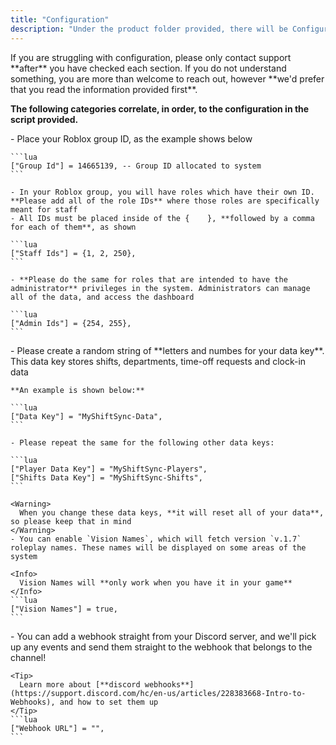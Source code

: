 ```yaml
---
title: "Configuration"
description: "Under the product folder provided, there will be Configuration script. Please open it to continue with this stage of the set up process"
---
```


<Info>
  If you are struggling with configuration, please only contact support **after** you have checked each section. If you do not understand something, you are more than welcome to reach out, however **we'd prefer that you read the information provided first**.
</Info>

**The following categories correlate, in order, to the configuration in the script provided.**

<AccordionGroup>
  <Accordion title="Group Settings" iconType="regular">
    - Place your Roblox group ID, as the example shows below

    ```lua
    ["Group Id"] = 14665139, -- Group ID allocated to system
    ```

    - In your Roblox group, you will have roles which have their own ID. **Please add all of the role IDs** where those roles are specifically meant for staff
    - All IDs must be placed inside of the {    }, **followed by a comma for each of them**, as shown

    ```lua
    ["Staff Ids"] = {1, 2, 250},
    ```

    - **Please do the same for roles that are intended to have the administrator** privileges in the system. Administrators can manage all of the data, and access the dashboard

    ```lua
    ["Admin Ids"] = {254, 255},
    ```
  </Accordion>
  <Accordion title="Data Settings">
    - Please create a random string of **letters and numbes for your data key**. This data key stores shifts, departments, time-off requests and clock-in data

    **An example is shown below:**

    ```lua
    ["Data Key"] = "MyShiftSync-Data",
    ```

    - Please repeat the same for the following other data keys:

    ```lua
    ["Player Data Key"] = "MyShiftSync-Players",
    ["Shifts Data Key"] = "MyShiftSync-Shifts",
    ```

    <Warning>
      When you change these data keys, **it will reset all of your data**, so please keep that in mind
    </Warning>
    - You can enable `Vision Names`, which will fetch version `v.1.7` roleplay names. These names will be displayed on some areas of the system

    <Info>
      Vision Names will **only work when you have it in your game**
    </Info>
    ```lua
    ["Vision Names"] = true,
    ```
  </Accordion>
  <Accordion title="Webhook Settings">
    - You can add a webhook straight from your Discord server, and we'll pick up any events and send them straight to the webhook that belongs to the channel!

    <Tip>
      Learn more about [**discord webhooks**](https://support.discord.com/hc/en-us/articles/228383668-Intro-to-Webhooks), and how to set them up
    </Tip>
    ```lua
    ["Webhook URL"] = "",
    ```
  </Accordion>
  <Accordion title="Terminal Settings">
    
  </Accordion>
  <Accordion title="System Settings">
    
  </Accordion>
</AccordionGroup>
